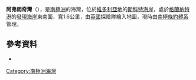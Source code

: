{{coord|77|1|S|162|44|E|source:GNIS|display=title}}

'''阿弗朗奇灣'''（{{lang-en|Avalanche Bay}}），是[[南極洲|南極洲]]的海灣，位於[[維多利亞地|維多利亞地]]的[[斯科特海岸|斯科特海岸]]，處於[[格蘭納特港|格蘭納特港]]的[[發現海崖|發現海崖]]東南面，寬1.6公里，由[[英國|英國]]探險隊繪入地圖，現時由[[南極條約體系|南極條約體系]]管理。

==參考資料==
* {{usgs-gazetteer|id=766}}

{{DEFAULTSORT:Avalanche Bay}}
[[Category:南極洲海灣|Category:南極洲海灣]]


{{ScottCoast-geo-stub}}